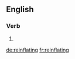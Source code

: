 ==English==

===Verb===
{{head|en|present participle}}

# {{present participle of|reinflate|lang=en}}

[[de:reinflating]]
[[fr:reinflating]]